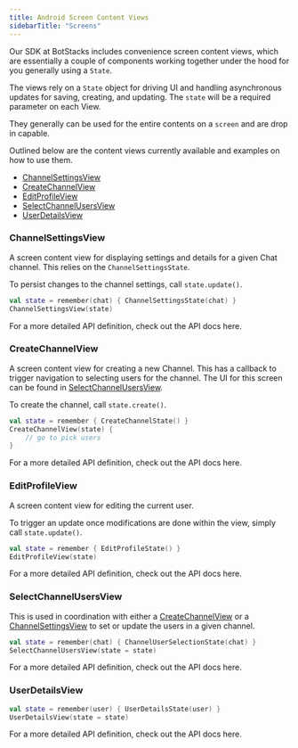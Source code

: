 ```yaml
---
title: Android Screen Content Views
sidebarTitle: "Screens"
---
```


Our SDK at BotStacks includes convenience screen content views, which are essentially a couple of components working together under the hood for you generally using a `State`.

The views rely on a `State` object for driving UI and handling asynchronous updates for saving, creating, and updating. The `state` will be a required parameter on each View.

They generally can be used for the entire contents on a `screen` and are drop in capable.

Outlined below are the content views currently available and examples on how to use them.

- [ChannelSettingsView](https://docs.botstacks.ai/sdk-reference/android/views#channelsettingsview)
- [CreateChannelView](https://docs.botstacks.ai/sdk-reference/android/views#CreateChannelView)
- [EditProfileView](https://docs.botstacks.ai/sdk-reference/android/views#EditProfileView)
- [SelectChannelUsersView](https://docs.botstacks.ai/sdk-reference/android/views#SelectChannelUsersView)
- [UserDetailsView](https://docs.botstacks.ai/sdk-reference/android/views#UserDetailsView)



### ChannelSettingsView
A screen content view for displaying settings and details for a given Chat channel. This relies on the `ChannelSettingsState`.

To persist changes to the channel settings, call `state.update()`.

```Kotlin
val state = remember(chat) { ChannelSettingsState(chat) }
ChannelSettingsView(state)
```
For a more detailed API definition, check out the API docs here.



### CreateChannelView
A screen content view for creating a new Channel. This has a callback to trigger navigation to selecting users for the channel. The UI for this screen can be found in [SelectChannelUsersView](https://docs.botstacks.ai/sdk-reference/android/views#SelectChannelUsersView).

To create the channel, call `state.create()`.

```Kotlin
val state = remember { CreateChannelState() }
CreateChannelView(state) {
    // go to pick users
}
```
For a more detailed API definition, check out the API docs here.


### EditProfileView
A screen content view for editing the current user.

To trigger an update once modifications are done within the view, simply call `state.update()`.

```Kotlin
val state = remember { EditProfileState() }
EditProfileView(state)
```
For a more detailed API definition, check out the API docs here.


### SelectChannelUsersView
This is used in coordination with either a [CreateChannelView](https://docs.botstacks.ai/sdk-reference/android/views#SelectChannelUsersView) or a [ChannelSettingsView](https://docs.botstacks.ai/sdk-reference/android/views#ChannelSettingsView) to set or update the users in a given channel.

```Kotlin
val state = remember(chat) { ChannelUserSelectionState(chat) }
SelectChannelUsersView(state = state)
```
For a more detailed API definition, check out the API docs here.

### UserDetailsView

```Kotlin
val state = remember(user) { UserDetailsState(user) }
UserDetailsView(state = state)
```
For a more detailed API definition, check out the API docs here.




